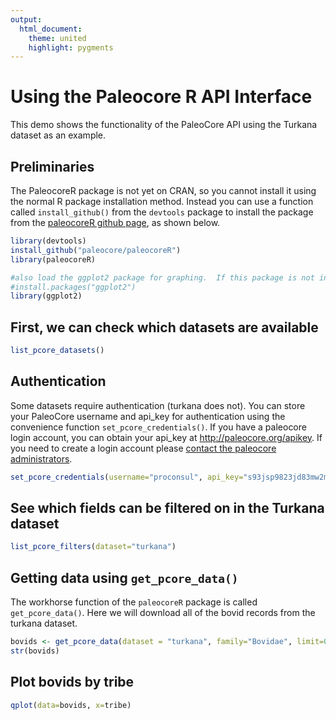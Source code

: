 ```yaml
---
output:
  html_document:
    theme: united
    highlight: pygments
---
```



Using the Paleocore R API Interface
========================================================

This demo shows the functionality of the PaleoCore API using the Turkana dataset as an example. 

## Preliminaries
The PaleocoreR package is not yet on CRAN, so you cannot install it using the normal R package installation method.  Instead you can use a function called `install_github()` from the `devtools` package to install the package from the [paleocoreR github page](http://paleocore.github.com/paleocoreR), as shown below.

```r
library(devtools)
install_github("paleocore/paleocoreR")
library(paleocoreR)

#also load the ggplot2 package for graphing.  If this package is not installed already you can try
#install.packages("ggplot2")
library(ggplot2)
```
## First, we can check which datasets are available

```r
list_pcore_datasets()
```

## Authentication

Some datasets require authentication (turkana does not).  You can store your PaleoCore username and api_key for authentication using the convenience function `set_pcore_credentials()`.  If you have a paleocore login account, you can obtain your api_key at [http://paleocore.org/apikey](http://paleocore.org/apikey). If you need to create a login account please [contact the paleocore administrators](http://paleocore.org/about). 

```r
set_pcore_credentials(username="proconsul", api_key="s93jsp9823jd83mw2md922d93kd73f23kdf23ld7")
```

## See which fields can be filtered on in the Turkana dataset

```r
list_pcore_filters(dataset="turkana")
```


## Getting data using `get_pcore_data()`

The workhorse function of the `paleocoreR` package is called `get_pcore_data()`.  Here we will download all of the bovid records from the turkana dataset.  
```r
bovids <- get_pcore_data(dataset = "turkana", family="Bovidae", limit=0)
str(bovids)
```

## Plot bovids by tribe
```r
qplot(data=bovids, x=tribe)
```


